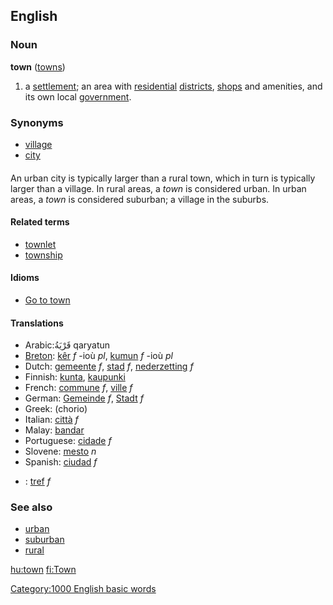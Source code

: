 ==English==

===Noun===
'''town''' ([[towns]])
#a [[settlement]]; an area with [[residential]] [[district]]s, [[shop]]s and amenities, and its own local [[government]].

===Synonyms===
*[[village]]
*[[city]]

===={{usage}}====
An urban city is typically larger than a rural town, which in turn is typically larger than a village.  In rural areas, a ''town'' is considered urban.  In urban areas, a ''town'' is considered suburban; a village in the suburbs.

====Related terms====
*[[townlet]]
*[[township]]

====Idioms====
*[[Go to town]]

====Translations====
*Arabic:قَرْيَةُ qaryatun
*[[Breton]]: [[kêr]] ''f'' -ioù ''pl'', [[kumun]] ''f'' -ioù ''pl''
*Dutch: [[gemeente]] ''f'', [[stad]] ''f'', [[nederzetting]] ''f''
*Finnish: [[kunta]], [[kaupunki]]
*French: [[commune]] ''f'', [[ville]] ''f''
*German: [[Gemeinde]] ''f'', [[Stadt]] ''f''
*Greek: (chorio)
*Italian: [[città]] ''f''
*Malay: [[bandar]]
*Portuguese: [[cidade]] ''f''
*Slovene: [[mesto]] ''n''
*Spanish: [[ciudad]] ''f''
*{{cy}}: [[tref]] ''f''

===See also===
*[[urban]]
*[[suburban]]
*[[rural]]

[[Category:1000 English basic words]]

[[hu:town]]
[[fi:Town]]